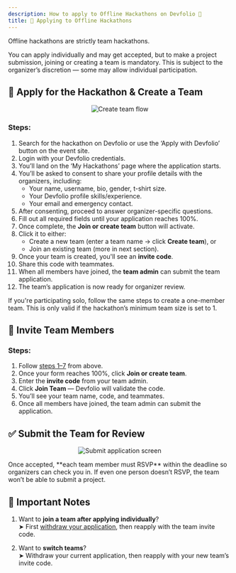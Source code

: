 ```yaml
---
description: How to apply to Offline Hackathons on Devfolio 🏢
title: 🔐 Applying to Offline Hackathons
---
```

Offline hackathons are strictly team hackathons.

<Callout type="info" title="Note">
You can apply individually and may get accepted, but to make a project submission, joining or creating a team is mandatory.  
This is subject to the organizer’s discretion — some may allow individual participation.
</Callout>


## 👥 Apply for the Hackathon & Create a Team

<p align="center">
  <img src="/assets/ScreenRecording2025-05-20at4.09.05PM-ezgif.com-video-to-gif-converter.gif" alt="Create team flow" />
</p>

### Steps:

1. Search for the hackathon on Devfolio or use the ‘Apply with Devfolio’ button on the event site.
2. Login with your Devfolio credentials.
3. You’ll land on the ‘My Hackathons’ page where the application starts.
4. You’ll be asked to consent to share your profile details with the organizers, including:
   - Your name, username, bio, gender, t-shirt size.
   - Your Devfolio profile skills/experience.
   - Your email and emergency contact.
5. After consenting, proceed to answer organizer-specific questions.
6. Fill out all required fields until your application reaches 100%.
7. Once complete, the **Join or create team** button will activate.
8. Click it to either:
   - Create a new team (enter a team name → click **Create team**), or  
   - Join an existing team (more in next section).
9. Once your team is created, you'll see an **invite code**.
10. Share this code with teammates.
11. When all members have joined, the **team admin** can submit the team application.
12. The team’s application is now ready for organizer review.

<Callout type="info" title="Solo Participants">
If you're participating solo, follow the same steps to create a one-member team.  
This is only valid if the hackathon’s minimum team size is set to 1.
</Callout>

## 👯 Invite Team Members

### Steps:

1. Follow [steps 1–7](#apply-for-the-hackathon--create-a-team) from above.
2. Once your form reaches 100%, click **Join or create team**.
3. Enter the **invite code** from your team admin.
4. Click **Join Team** — Devfolio will validate the code.
5. You’ll see your team name, code, and teammates.
6. Once all members have joined, the team admin can submit the application.

## ✅ Submit the Team for Review

<p align="center">
  <img src="/assets/Application (1).png" alt="Submit application screen" />
</p>

<Callout type="warning" title="Important!">
Once accepted, **each team member must RSVP** within the deadline so organizers can check you in.  
If even one person doesn’t RSVP, the team won’t be able to submit a project.
</Callout>

## 📌 Important Notes

1. Want to **join a team after applying individually**?  
   ➤ First [withdraw your application](withdrawing-your-hackathon-application.md), then reapply with the team invite code.

2. Want to **switch teams**?  
   ➤ Withdraw your current application, then reapply with your new team’s invite code.

